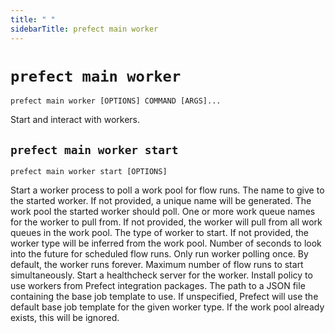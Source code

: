 ```yaml
---
title: " "
sidebarTitle: prefect main worker
---
```



# `prefect main worker`



```command
prefect main worker [OPTIONS] COMMAND [ARGS]...
```



<Info>
Start and interact with workers.
</Info>








## `prefect main worker start`



```command
prefect main worker start [OPTIONS]
```



<Info>
Start a worker process to poll a work pool for flow runs.
</Info>






<AccordionGroup>




<Accordion title="Options" defaultOpen>

<ResponseField name="-n">
    The name to give to the started worker. If not provided, a unique name will be generated.
</ResponseField>

<ResponseField name="-p">
    The work pool the started worker should poll.
</ResponseField>

<ResponseField name="-q">
    One or more work queue names for the worker to pull from. If not provided, the worker will pull from all work queues in the work pool.
</ResponseField>

<ResponseField name="-t">
    The type of worker to start. If not provided, the worker type will be inferred from the work pool.
</ResponseField>

<ResponseField name="--prefetch-seconds">
    Number of seconds to look into the future for scheduled flow runs.
</ResponseField>

<ResponseField name="--run-once">
    Only run worker polling once. By default, the worker runs forever.
</ResponseField>

<ResponseField name="-l">
    Maximum number of flow runs to start simultaneously.
</ResponseField>

<ResponseField name="--with-healthcheck">
    Start a healthcheck server for the worker.
</ResponseField>

<ResponseField name="--install-policy">
    Install policy to use workers from Prefect integration packages.
</ResponseField>

<ResponseField name="--base-job-template">
    The path to a JSON file containing the base job template to use. If unspecified, Prefect will use the default base job template for the given worker type. If the work pool already exists, this will be ignored.
</ResponseField>

</Accordion>

</AccordionGroup>
